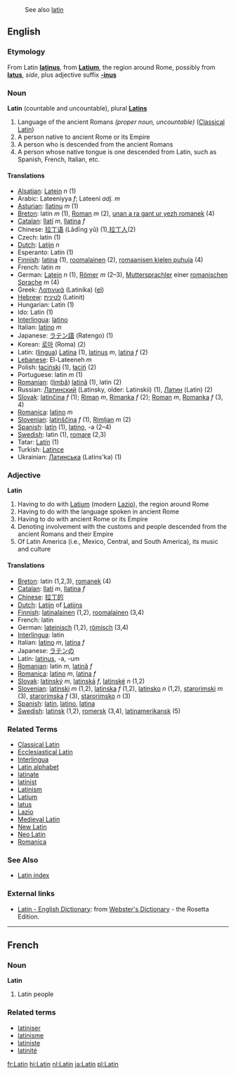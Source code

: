 :See also [[latin]]
==English==
===Etymology===
From Latin '''[[latinus]]''', from '''[[Latium]]''', the region around Rome, possibly from '''[[latus]]''', ''side'', plus adjective suffix '''[[-inus]]'''

=== Noun ===
'''Latin'''  (countable and uncountable), plural '''[[Latins]]'''

# Language of the ancient Romans ''(proper noun, uncountable)'' ([[Classical Latin]])
# A person native to ancient Rome or its Empire
# A person who is descended from the ancient Romans
# A person whose native tongue is one descended from Latin, such as Spanish, French, Italian, etc.

====Translations====
*[[Alsatian]]: [[Latein]] ''n'' (1)
*Arabic: Lateeniyya ''f''; Lateeni ''adj. m''
*[[Asturian]]: [[llatinu]] ''m'' (1)
*[[Breton]]: latin ''m'' (1), [[Roman]] ''m'' (2), [[unan a ra gant ur yezh romanek]] (4)
*[[Catalan]]: [[llatí]] ''m'', [[llatina]] ''f''
*Chinese: [[拉丁语]] (Lādīng yǔ) (1),[[拉丁人]](2)
*Czech: latin (1)
*[[Dutch]]: [[Latijn]] ''n''
*Esperanto: Latin (1)
*[[Finnish]]: [[latina]] (1), [[roomalainen]] (2), [[romaanisen kielen puhuja]] (4)
*French: latin ''m''
*German: [[Latein]] ''n'' (1), [[Römer]] ''m'' (2–3), [[Muttersprachler]] einer [[romanische Sprache|romanischen Sprache]] ''m'' (4)
*Greek: [[Λατινικά]] (Latinika) ([[:el:Λατινικά|el]])
*[[Hebrew]]: [[לטינית]] (Latinit)
*Hungarian: Latin (1)
*Ido: Latin (1)
*[[Interlingua]]: [[latino]]
*Italian: [[latino]] ''m''
*Japanese: [[ラテン語]] (Ratengo) (1)
*Korean: [[로마]] (Roma) (2)
*Latin: ([[lingua]]) [[Latina]] (1), [[latinus]] ''m'', [[latina]] ''f'' (2)
*[[Lebanese language|Lebanese]]: El-Lateeneh ''m'' 
*Polish: [[łaciński]] (1), [[łaciń]] (2)
*Portuguese: latin ''m'' (1)
*[[Romanian]]: ([[limbă]]) [[latină]] (1), latin (2)
*Russian: [[Латинский]] (Latinsky, older: Latinskii) (1), [[Латин]] (Latin) (2)
*[[Slovak]]: [[latinčina]] ''f'' (1); [[Riman]] ''m'', [[Rimanka]] ''f'' (2); [[Roman]] ''m'', [[Romanka]] ''f'' (3, 4)
*[[Romanica]]: [[latino]] ''m''
*[[Slovenian]]: [[latinščina]] ''f'' (1), [[Rimljan]] ''m'' (2)
*[[Spanish]]: [[latín]] (1), [[latino]], -a (2–4)
*[[Swedish]]: latin (1), [[romare]] (2,3)
*Tatar: [[Latín]] (1)
*Turkish: [[Latince]]
*Ukrainian: [[Латинська]] (Latins'ka) (1)

=== Adjective ===
'''Latin'''

# Having to do with [[Latium]] (modern [[Lazio]]), the region around Rome
# Having to do with the language spoken in ancient Rome
# Having to do with ancient Rome or its Empire
# Denoting involvement with the customs and people descended from the ancient Romans and their Empire
# Of Latin America (i.e., Mexico, Central, and South America), its music and culture

====Translations====
*[[Breton]]: latin (1,2,3), [[romanek]] (4)
*[[Catalan]]: [[llatí]] ''m'', [[llatina]] ''f''
*[[Chinese]]: [[拉丁的]]
*[[Dutch]]: [[Latijn]] of [[Latijns]]
*[[Finnish]]: [[latinalainen]] (1,2), [[roomalainen]] (3,4)
*French: latin
*German: [[lateinisch]] (1,2), [[römisch]] (3,4)
*[[Interlingua]]: latin
*Italian: [[latino]] ''m'', [[latina]] ''f''
*Japanese: [[ラテン]]の
*Latin: [[latinus]], -a, -um
*[[Romanian]]: latin ''m'', [[latină]] ''f''
*[[Romanica]]: [[latino]] ''m'', [[latina]] ''f''
*[[Slovak]]: [[latinský]] ''m'', [[latinská]] ''f'', [[latinské]] ''n'' (1,2)
*[[Slovenian]]: [[latinski]] ''m'' (1,2), [[latinska]] ''f'' (1,2), [[latinsko]] ''n'' (1,2), [[starorimski]] ''m'' (3), [[starorimska]] ''f'' (3), [[starorimsko]] ''n'' (3)
*[[Spanish]]: [[latín]], [[latino]], [[latina]]
*[[Swedish]]: [[latinsk]] (1,2), [[romersk]] (3,4), [[latinamerikansk]] (5)

=== Related Terms ===
*[[Classical Latin]]
*[[Ecclesiastical Latin]]
*[[Interlingua]]
*[[Latin alphabet]]
*[[latinate]]
*[[latinist]]
*[[Latinism]]
*[[Latium]]
*[[latus]]
*[[Lazio]]
*[[Medieval Latin]]
*[[New Latin]]
*[[Neo Latin]]
*[[Romanica]]


===See Also===

*[[Wiktionary:Latin index|Latin index]]

=== External links===
{{interwiktionary|code=la}}
*[http://www.websters-online-dictionary.org/definition/Latin-english/ Latin - English Dictionary]: from [http://www.websters-online-dictionary.org/ Webster's Dictionary] - the Rosetta Edition.
{{pedialite}}

----

==French==
===Noun===
'''Latin'''

# Latin people

===Related terms===
*[[latiniser]]
*[[latinisme]]
*[[latiniste]]
*[[latinité]]

[[fr:Latin]]
[[hi:Latin]]
[[nl:Latin]]
[[ja:Latin]]
[[pl:Latin]]